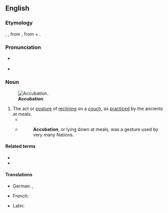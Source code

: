 ==English==

===Etymology===
{{etyl|la|en}} {{m|la|accubatio}}, {{m|la|accubitio}}, from {{m|la|accubāre||to recline}}, from {{m|la||ad-}} + {{m|la|cubāre||to lie down}}.

===Pronunciation===
* {{a|US}} {{IPA|en|/ˌɑ.kju.ˈbeɪ.ʃən/}}
* {{rhymes|en|eɪʃən}}

===Noun===
{{en-noun|-}}
[[File:Image from page 065 of The Century dictionary and cyclopedia (1897) (14785123925).jpg|thumb|'''Accubation'''.]]

# The act or [[posture]] of [[reclining]] on a [[couch]], as [[practiced]] by the ancients at meals.
#* {{quote-journal|en|journal=Journal of Biblical literature|volume=21-22|page=64|year=1902|passage='''Accubation''' was introduced in Rome after the first Punic War (264-241 BC). In Greece '''accubation''' was unknown at the time of the Homeric poems (cf. Od. i. 145 ἑξείης ἕζοντο κατὰ κλισμούς τε θρόνους τε, XV. 134 ἑζέσθην δ᾽ ἄρ᾽ ἔπειτα κατὰ κλισμούς τε θρόνους τε), but afterwards the Greeks and Romans adopted this Oriental fashion and lay very nearly flat on their breasts while taking their meals, or in a semi-sitting posture supported on the left elbow.|url=http://books.google.com/books?id=XA1AZqgPF74C}}
#* {{RQ:Browne Errors}}
#*: '''Accubation''', or lying down at meals, was a gesture used by very many Nations.

====Related terms====
* {{l|en|accumb}}
* {{l|en|accumbent}}

====Translations====
{{trans-top|the act or posture of reclining on a couch}}
* German: {{t|de|Akkubation|f}}, {{t|de|Akkubition|f}}
{{trans-mid}}
{{trans-bottom}}

{{checktrans-top}}
* French: {{t-check|fr|accubation}}
{{trans-mid}}
* Latin: {{t-check|la|accubatio}}
{{trans-bottom}}